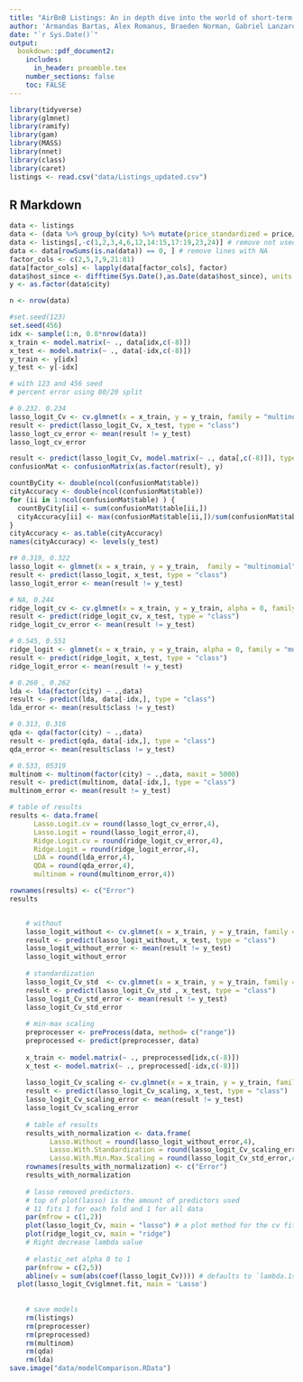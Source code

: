 ```yaml
---
title: "AirBnB Listings: An in depth dive into the world of short-term sublets"
author: 'Armandas Bartas, Alex Romanus, Braeden Norman, Gabriel Lanzaro'
date: "`r Sys.Date()`"
output: 
  bookdown::pdf_document2:
    includes:
      in_header: preamble.tex
    number_sections: false
    toc: FALSE
---
```


```r
library(tidyverse)
library(glmnet)
library(ramify)
library(gam)
library(MASS)
library(nnet)
library(class)
library(caret)
listings <- read.csv("data/Listings_updated.csv")
```
## R Markdown

```r
data <- listings
data <- (data %>% group_by(city) %>% mutate(price_standardized = price/max(price))) # data by max for city
data <- listings[,-c(1,2,3,4,6,12,14:15,17:19,23,24)] # remove not used predictors
data <- data[rowSums(is.na(data)) == 0, ] # remove lines with NA
factor_cols <- c(2,5,7,9,21:81)
data[factor_cols] <- lapply(data[factor_cols], factor)
data$host_since <- difftime(Sys.Date(),as.Date(data$host_since), units = c("days"))
y <- as.factor(data$city)

n <- nrow(data)

#set.seed(123)
set.seed(456)
idx <- sample(1:n, 0.8*nrow(data))
x_train <- model.matrix(~ ., data[idx,c(-8)])
x_test <- model.matrix(~ ., data[-idx,c(-8)])
y_train <- y[idx]
y_test <- y[-idx]

# with 123 and 456 seed 
# percent error using 80/20 split

# 0.232. 0.234
lasso_logit_Cv <- cv.glmnet(x = x_train, y = y_train, family = "multinomial")
result <- predict(lasso_logit_Cv, x_test, type = "class")
lasso_logt_cv_error <- mean(result != y_test)
lasso_logt_cv_error

result <- predict(lasso_logit_Cv, model.matrix(~ ., data[,c(-8)]), type = "class")
confusionMat <- confusionMatrix(as.factor(result), y)

countByCity <- double(ncol(confusionMat$table))
cityAccuracy <- double(ncol(confusionMat$table))
for (ii in 1:ncol(confusionMat$table) ) {
  countByCity[ii] <- sum(confusionMat$table[ii,])
  cityAccuracy[ii] <- max(confusionMat$table[ii,])/sum(confusionMat$table[ii,])
}
cityAccuracy <- as.table(cityAccuracy)
names(cityAccuracy) <- levels(y_test)

r# 0.319, 0.322
lasso_logit <- glmnet(x = x_train, y = y_train,  family = "multinomial")
result <- predict(lasso_logit, x_test, type = "class")
lasso_logit_error <- mean(result != y_test)

# NA, 0.244
ridge_logit_cv <- cv.glmnet(x = x_train, y = y_train, alpha = 0, family = "multinomial")
result <- predict(ridge_logit_cv, x_test, type = "class")
ridge_logit_cv_error <- mean(result != y_test)

# 0.545, 0.551
ridge_logit <- glmnet(x = x_train, y = y_train, alpha = 0, family = "multinomial")
result <- predict(ridge_logit, x_test, type = "class")
ridge_logit_error <- mean(result != y_test)

# 0.260 , 0.262
lda <- lda(factor(city) ~ .,data)
result <- predict(lda, data[-idx,], type = "class")
lda_error <- mean(result$class != y_test)

# 0.313, 0.310
qda <- qda(factor(city) ~ .,data)
result <- predict(qda, data[-idx,], type = "class")
qda_error <- mean(result$class != y_test)

# 0.533, 05319
multinom <- multinom(factor(city) ~ .,data, maxit = 5000)
result <- predict(multinom, data[-idx,], type = "class")
multinom_error <- mean(result != y_test)

# table of results
results <- data.frame(
      Lasso.Logit.cv = round(lasso_logt_cv_error,4),
      Lasso.Logit = round(lasso_logit_error,4),
      Ridge.Logit.cv = round(ridge_logit_cv_error,4),
      Ridge.Logit = round(ridge_logit_error,4),
      LDA = round(lda_error,4),
      QDA = round(qda_error,4),
      multinom = round(multinom_error,4))

rownames(results) <- c("Error")
results


	# without 
	lasso_logit_without <- cv.glmnet(x = x_train, y = y_train, family = "multinomial", standardize = FALSE)
	result <- predict(lasso_logit_without, x_test, type = "class")
	lasso_logit_without_error <- mean(result != y_test)
	lasso_logit_without_error
	
	# standardization
	lasso_logit_Cv_std  <- cv.glmnet(x = x_train, y = y_train, family = "multinomial")
	result <- predict(lasso_logit_Cv_std , x_test, type = "class")
	lasso_logit_Cv_std_error <- mean(result != y_test)
	lasso_logit_Cv_std_error
	
	# min-max scaling
	preprocesser <- preProcess(data, method= c("range"))
	preprocessed <- predict(preprocesser, data)
	
	x_train <- model.matrix(~ ., preprocessed[idx,c(-8)])
	x_test <- model.matrix(~ ., preprocessed[-idx,c(-8)])
	
	lasso_logit_Cv_scaling <- cv.glmnet(x = x_train, y = y_train, family = "multinomial")
	result <- predict(lasso_logit_Cv_scaling, x_test, type = "class")
	lasso_logit_Cv_scaling_error <- mean(result != y_test)
	lasso_logit_Cv_scaling_error
	
	# table of results
	results_with_normalization <- data.frame(
	      Lasso.Without = round(lasso_logit_without_error,4),
	      Lasso.With.Standardization = round(lasso_logit_Cv_scaling_error,4),
	      Lasso.With.Min.Max.Scaling = round(lasso_logit_Cv_std_error,4))
	rownames(results_with_normalization) <- c("Error")
	results_with_normalization
	
	# lasso removed predictors. 
	# top of plot(lasso) is the amount of predictors used
	# 11 fits 1 for each fold and 1 for all data
	par(mfrow = c(1,2))
	plot(lasso_logit_Cv, main = "lasso") # a plot method for the cv fit
	plot(ridge_logit_cv, main = "ridge")
	# Right decrease lambda value 
	
	# elastic_net alpha 0 to 1
	par(mfrow = c(2,5))
	abline(v = sum(abs(coef(lasso_logit_Cv)))) # defaults to `lambda.1se`
  plot(lasso_logit_Cv$glmnet.fit, main = 'Lasso')
	
	
	# save models
	rm(listings)
	rm(preprocesser)
	rm(preprocessed)
	rm(multinom)
	rm(qda)
	rm(lda)
save.image("data/modelComparison.RData")
```



